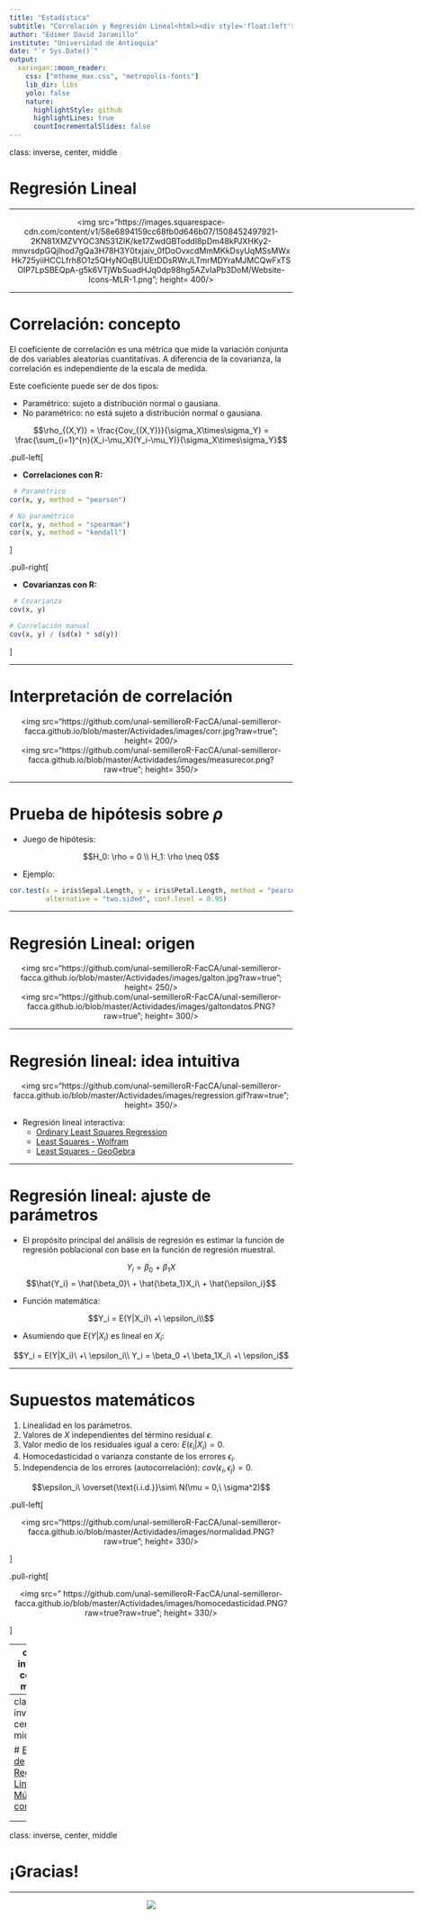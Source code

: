 ```yaml
---
title: "Estadística"
subtitle: "Correlación y Regresión Lineal<html><div style='float:left'></div><hr color='#EB811B' size=1px width=800px></html>"
author: "Edimer David Jaramillo"
institute: "Universidad de Antioquia"
date: "`r Sys.Date()`"
output:
  xaringan::moon_reader:
    css: ["mtheme_max.css", "metropolis-fonts"]
    lib_dir: libs
    yolo: false
    nature:
      highlightStyle: github
      highlightLines: true
      countIncrementalSlides: false
---
```


class: inverse, center, middle

# Regresión Lineal
<html><div style='float:left'></div><hr color='#EB811B' size=1px width=720px></html> 

<center>
<img src="https://images.squarespace-cdn.com/content/v1/58e6894159cc68fb0d646b07/1508452497921-2KN81XMZVYOC3N531ZIK/ke17ZwdGBToddI8pDm48kPJXHKy2-mnvrsdpGQjlhod7gQa3H78H3Y0txjaiv_0fDoOvxcdMmMKkDsyUqMSsMWxHk725yiiHCCLfrh8O1z5QHyNOqBUUEtDDsRWrJLTmrMDYraMJMCQwFxTSOIP7LpSBEQpA-g5k6VTjWbSuadHJq0dp98hg5AZvIaPb3DoM/Website-Icons-MLR-1.png"; height= 400/>
</center>



---

# Correlación: concepto

El coeficiente de correlación es una métrica que mide la variación conjunta de dos variables aleatorias cuantitativas. A diferencia de la covarianza, la correlación es independiente de la escala de medida.

Este coeficiente puede ser de dos tipos:

- Paramétrico: sujeto a distribución normal o gausiana.
- No paramétrico: no está sujeto a distribución normal o gausiana.

$$\rho_{(X,Y)} = \frac{Cov_{(X,Y)}}{\sigma_X\times\sigma_Y} = \frac{\sum_{i=1}^{n}(X_i-\mu_X)(Y_i-\mu_Y)}{\sigma_X\times\sigma_Y}$$


.pull-left[

- **Correlaciones con R:**

```r
 # Paramétrico
cor(x, y, method = "pearson")

# No paramétrico
cor(x, y, method = "spearman") 
cor(x, y, method = "kendall") 
```

]

.pull-right[

- **Covarianzas con R:**

```r
 # Covarianza
cov(x, y)

# Correlación manual
cov(x, y) / (sd(x) * sd(y))
```

]

---

# Interpretación de correlación 

<center>
<img src="https://github.com/unal-semilleroR-FacCA/unal-semilleror-facca.github.io/blob/master/Actividades/images/corr.jpg?raw=true"; height= 200/>
</center>

<center>
<img src="https://github.com/unal-semilleroR-FacCA/unal-semilleror-facca.github.io/blob/master/Actividades/images/measurecor.png?raw=true"; height= 350/>
</center>

---

# Prueba de hipótesis sobre $\rho$

- Juego de hipótesis:

$$H_0: \rho = 0 \\
H_1: \rho \neq 0$$

- Ejemplo:

```r
cor.test(x = iris$Sepal.Length, y = iris$Petal.Length, method = "pearson",
         alternative = "two.sided", conf.level = 0.95)
```

---

# Regresión Lineal: origen


<center>
<img src="https://github.com/unal-semilleroR-FacCA/unal-semilleror-facca.github.io/blob/master/Actividades/images/galton.jpg?raw=true"; height= 250/>
</center>

<center>
<img src="https://github.com/unal-semilleroR-FacCA/unal-semilleror-facca.github.io/blob/master/Actividades/images/galtondatos.PNG?raw=true"; height= 300/>
</center>

---

# Regresión lineal: idea intuitiva

<center>
<img src="https://github.com/unal-semilleroR-FacCA/unal-semilleror-facca.github.io/blob/master/Actividades/images/regression.gif?raw=true"; height= 350/>
</center>

- Regresión lineal interactiva:
  - [Ordinary Least Squares Regression](https://setosa.io/ev/ordinary-least-squares-regression/)
  - [Least Squares - Wolfram](https://demonstrations.wolfram.com/LeastSquaresCriteriaForTheLeastSquaresRegressionLine/)
  - [Least Squares - GeoGebra](https://www.geogebra.org/m/XUkhCJRj)

---

# Regresión lineal: ajuste de parámetros

- El propósito principal del análisis de regresión es estimar la función de regresión poblacional con base en la función de regresión muestral.

$$Y_i = \beta_0\ +\ \beta_1X$$
$$\hat{Y_i} = \hat{\beta_0}\ + \hat{\beta_1}X_i\ + \hat{\epsilon_i}$$

- Función matemática:

$$Y_i = E(Y|X_i)\ +\ \epsilon_i\\$$

- Asumiendo que $E(Y|X_i)$ es lineal en $X_i$:

$$Y_i = E(Y|X_i)\ +\ \epsilon_i\\
Y_i = \beta_0 +\ \beta_1X_i\ +\ \epsilon_i$$

---

# Supuestos matemáticos

1. Linealidad en los parámetros.
2. Valores de $X$ independientes del término residual $\epsilon$.
3. Valor medio de los residuales igual a cero: $E(\epsilon_i|X_i) = 0$.
4. Homocedasticidad o varianza constante de los errores $\epsilon_i$.
5. Independencia de los errores (autocorrelación): $cov(\epsilon_i, \epsilon_j)=0$.

$$\epsilon_i\ \overset{\text{i.i.d.}}\sim\ N(\mu = 0,\ \sigma^2)$$

.pull-left[

<center>
<img src="https://github.com/unal-semilleroR-FacCA/unal-semilleror-facca.github.io/blob/master/Actividades/images/normalidad.PNG?raw=true"; height= 330/>
</center>



]

.pull-right[


<center>
<img src="
https://github.com/unal-semilleroR-FacCA/unal-semilleror-facca.github.io/blob/master/Actividades/images/homocedasticidad.PNG?raw=true?raw=true"; height= 330/>
</center>

]

---
class: inverse, center, middle

# Ejemplo de Regresión Lineal Simple con R

<html><div style='float:left'></div><hr color='#EB811B' size=1px width=720px></html> 

---
class: inverse, center, middle

# [Ejemplo de Regresión Lineal Múltiple con R](https://rpubs.com/Edimer/565984)

<html><div style='float:left'></div><hr color='#EB811B' size=1px width=720px></html> 


<center>
<img src="img/paper2.png"/>
</center>

---
class: inverse, center, middle

# ¡Gracias!

<html><div style='float:left'></div><hr color='#EB811B' size=1px width=720px></html> 

<center>
<img src="img/gracias.gif"/>
</center>

